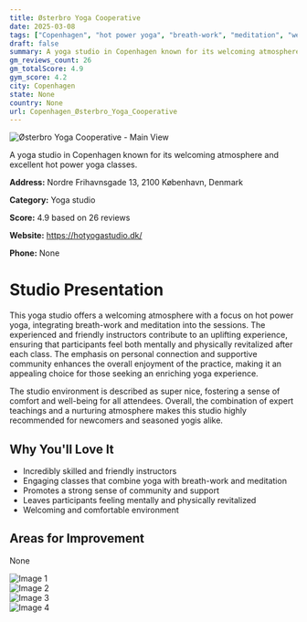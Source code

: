```yaml
---
title: Østerbro Yoga Cooperative
date: 2025-03-08
tags: ["Copenhagen", "hot power yoga", "breath-work", "meditation", "welcoming atmosphere", "community-focused", "Copenhagen"]  
draft: false
summary: A yoga studio in Copenhagen known for its welcoming atmosphere and excellent hot power yoga classes.
gm_reviews_count: 26
gm_totalScore: 4.9
gym_score: 4.2
city: Copenhagen
state: None
country: None
url: Copenhagen_Østerbro_Yoga_Cooperative
---
```


<div className="aspect-[16/9] relative my-8">
  <img 
    src="https://lh5.googleusercontent.com/p/AF1QipPMsW9Chrj4G7gjT8mDbsNb2e20bYIblajSq7Oi=w1920-h1080-k-no"
    alt="Østerbro Yoga Cooperative - Main View"
    className="object-cover absolute inset-0 w-full h-full rounded-lg"
  />
</div>

A yoga studio in Copenhagen known for its welcoming atmosphere and excellent hot power yoga classes.

**Address:** Nordre Frihavnsgade 13, 2100 København, Denmark

**Category:** Yoga studio

**Score:** 4.9 based on 26 reviews

**Website:** https://hotyogastudio.dk/

**Phone:** None

# Studio Presentation

This yoga studio offers a welcoming atmosphere with a focus on hot power yoga, integrating breath-work and meditation into the sessions. The experienced and friendly instructors contribute to an uplifting experience, ensuring that participants feel both mentally and physically revitalized after each class. The emphasis on personal connection and supportive community enhances the overall enjoyment of the practice, making it an appealing choice for those seeking an enriching yoga experience.

The studio environment is described as super nice, fostering a sense of comfort and well-being for all attendees. Overall, the combination of expert teachings and a nurturing atmosphere makes this studio highly recommended for newcomers and seasoned yogis alike.

## Why You'll Love It

- Incredibly skilled and friendly instructors
- Engaging classes that combine yoga with breath-work and meditation
- Promotes a strong sense of community and support
- Leaves participants feeling mentally and physically revitalized
- Welcoming and comfortable environment

## Areas for Improvement

None

<div className="grid grid-cols-1 xl:grid-cols-2 gap-4 my-8">
<div className="aspect-[4/3] relative"><img src="https://lh5.googleusercontent.com/p/AF1QipMfFg5JKKiy_vJl7j3phyUnb9aFw1ZvIZoC9ag=w1920-h1080-k-no" alt="Image 1" className="object-cover absolute inset-0 w-full h-full rounded-lg" /></div>
<div className="aspect-[4/3] relative"><img src="https://lh5.googleusercontent.com/p/AF1QipNuKxwVQMkV6NuOo04Po2Rj-ASduQpCBP4HmjG2=w1920-h1080-k-no" alt="Image 2" className="object-cover absolute inset-0 w-full h-full rounded-lg" /></div>
<div className="aspect-[4/3] relative"><img src="https://lh5.googleusercontent.com/p/AF1QipMbJKGmaX4TkMwj11eQbCcOl17jjkqqI0MmWg4J=w1920-h1080-k-no" alt="Image 3" className="object-cover absolute inset-0 w-full h-full rounded-lg" /></div>
<div className="aspect-[4/3] relative"><img src="https://lh5.googleusercontent.com/p/AF1QipNJ1U2UV-zI7tjV_D4mlcS6r_ElGGfYGqHq6yE6=w1920-h1080-k-no" alt="Image 4" className="object-cover absolute inset-0 w-full h-full rounded-lg" /></div>
</div>